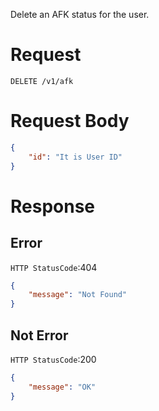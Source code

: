 Delete an AFK status for the user.

# Request
```
DELETE /v1/afk
```

# Request Body
```json
{
    "id": "It is User ID"
}
```

# Response

## Error

`HTTP StatusCode`:404

```json
{
    "message": "Not Found"
}
```

## Not Error

`HTTP StatusCode`:200

```json
{
    "message": "OK"
}
```
